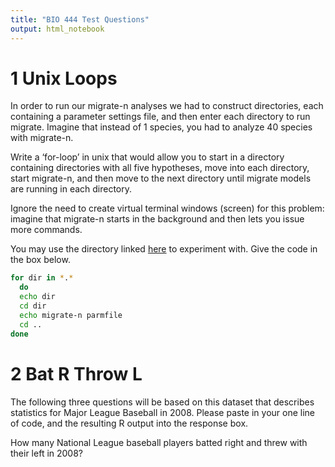 ```yaml
---
title: "BIO 444 Test Questions"
output: html_notebook
---
```


# 1 Unix Loops
In order to run our migrate-n analyses we had to construct directories, each containing a parameter settings file, and then enter each directory to run migrate. Imagine that instead of 1 species, you had to analyze 40 species with migrate-n.

Write a 'for-loop' in unix that would allow you to start in a directory containing directories with all five hypotheses, move into each directory, start migrate-n, and then move to the next directory until migrate models are running in each directory.

Ignore the need to create virtual terminal windows (screen) for this problem: imagine that migrate-n starts in the background and then lets you issue more commands.

You may use the directory linked [here]() to experiment with. Give the code in the box below.

```bash
for dir in *.*
  do
  echo dir
  cd dir
  echo migrate-n parmfile
  cd ..
done

```

# 2 Bat R Throw L
The following three questions will be based on this dataset that describes statistics for Major League Baseball in 2008. Please paste in your one line of code, and the resulting R output into the response box.

How many National League baseball players batted right and threw with their left in 2008?